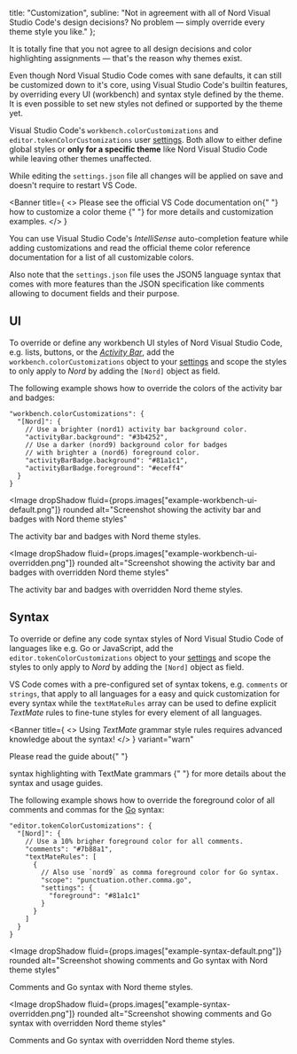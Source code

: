 

  title: "Customization",
  subline:
    "Not in agreement with all of Nord Visual Studio Code's design decisions? No problem — simply override every theme style you like."
};

<ShrinkedWidth value={25}>

<SpaceBox mTop={4} mBottom={4}>
  <PaintBrush />
</SpaceBox>

</ShrinkedWidth>

<ShrinkedWidth value={80}>

<WIPNotice />

It is totally fine that you not agree to all design decisions and color highlighting assignments — that's the reason why themes exist.

Even though Nord Visual Studio Code comes with sane defaults, it can still be customized down to it's core, using Visual Studio Code's builtin features, by overriding every UI (workbench) and syntax style defined by the theme. It is even possible to set new styles not defined or supported by the theme yet.

Visual Studio Code's `workbench.colorCustomizations` and `editor.tokenColorCustomizations` user [settings][vscode-docs-settings]. Both allow to either define global styles or **only for a specific theme** like Nord Visual Studio Code while leaving other themes unaffected.

While editing the `settings.json` file all changes will be applied on save and doesn't require to restart VS Code.

<Banner
  title={
    <>
      Please see the official VS Code documentation on{" "}
      <Link href="https://code.visualstudio.com/docs/getstarted/themes#_customizing-a-color-theme">
        how to customize a color theme
      </Link>{" "}
      for more details and customization examples.
    </>
  }
>
  You can use Visual Studio Code&apos;s <em>IntelliSense</em> auto-completion feature while adding customizations and read the official <Link href="https://code.visualstudio.com/api/references/theme-color">theme color reference documentation</Link> for a list of all customizable colors.

Also note that the <Code>settings.json</Code> file uses the <Link href="https://json5.org">JSON5</Link> language syntax that comes with more features than the JSON specification like comments allowing to document fields and their purpose.

</Banner>

## UI

To override or define any workbench UI styles of Nord Visual Studio Code, e.g. lists, buttons, or the [_Activity Bar_][vscode-docs-ui-actbar], add the `workbench.colorCustomizations` object to your [settings][vscode-docs-settings] and scope the styles to only apply to _Nord_ by adding the `[Nord]` object as field.

The following example shows how to override the colors of the activity bar and badges:

```json5
"workbench.colorCustomizations": {
  "[Nord]": {
    // Use a brighter (nord1) activity bar background color.
    "activityBar.background": "#3b4252",
    // Use a darker (nord9) background color for badges
    // with brighter a (nord6) foreground color.
    "activityBarBadge.background": "#81a1c1",
    "activityBarBadge.foreground": "#eceff4"
  }
}
```

<Image
  dropShadow
  fluid={props.images["example-workbench-ui-default.png"]}
  rounded
  alt="Screenshot showing the activity bar and badges with Nord theme styles"
>
  <span>The activity bar and badges with Nord theme styles.</span>
</Image>

<Image
  dropShadow
  fluid={props.images["example-workbench-ui-overridden.png"]}
  rounded
  alt="Screenshot showing the activity bar and badges with overridden Nord theme styles"
>
  <span>The activity bar and badges with overridden Nord theme styles.</span>
</Image>

## Syntax

To override or define any code syntax styles of Nord Visual Studio Code of languages like e.g. Go or JavaScript, add the `editor.tokenColorCustomizations` object to your [settings][vscode-docs-settings] and scope the styles to only apply to _Nord_ by adding the `[Nord]` object as field.

VS Code comes with a pre-configured set of syntax tokens, e.g. `comments` or `strings`, that apply to all languages for a easy and quick customization for every syntax while the `textMateRules` array can be used to define explicit _TextMate_ rules to fine-tune styles for every element of all languages.

<Banner
  title={
    <>
      Using <em>TextMate</em> grammar style rules requires advanced knowledge about the syntax!
    </>
  }
  variant="warn"
>
  Please read the guide about{" "}
  <Link href="https://code.visualstudio.com/api/language-extensions/syntax-highlight-guide#textmate-grammars">
    syntax highlighting with TextMate grammars
  </Link>{" "}
  for more details about the syntax and usage guides.
</Banner>

The following example shows how to override the foreground color of all comments and commas for the [Go][] syntax:

```json5
"editor.tokenColorCustomizations": {
  "[Nord]": {
    // Use a 10% brigher foreground color for all comments.
    "comments": "#7b88a1",
    "textMateRules": [
      {
        // Also use `nord9` as comma foreground color for Go syntax.
        "scope": "punctuation.other.comma.go",
        "settings": {
          "foreground": "#81a1c1"
        }
      }
    ]
  }
}
```

<Image
  dropShadow
  fluid={props.images["example-syntax-default.png"]}
  rounded
  alt="Screenshot showing comments and Go syntax with Nord theme styles"
>
  <span>Comments and Go syntax with Nord theme styles.</span>
</Image>

<Image
  dropShadow
  fluid={props.images["example-syntax-overridden.png"]}
  rounded
  alt="Screenshot showing comments and Go syntax with overridden Nord theme styles"
>
  <span>Comments and Go syntax with overridden Nord theme styles.</span>
</Image>

</ShrinkedWidth>

[go]: https://golang.org
[vscode-docs-colortheme-custom]: https://code.visualstudio.com/docs/getstarted/themes#_customizing-a-color-theme
[vscode-docs-colortheme]: https://code.visualstudio.com/docs/getstarted/themes
[vscode-docs-settings]: https://code.visualstudio.com/docs/getstarted/settings
[vscode-docs-ui-actbar]: https://code.visualstudio.com/docs/getstarted/userinterface#_activity-bar
